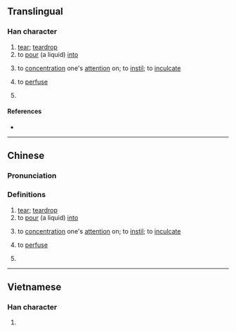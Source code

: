 {{character info}}
==Translingual==

===Han character===
{{Han char|rn=85|rad=水|as=21|sn=24|four=37127|canj=ESEI|ids=⿰氵屬}}

# [[tear]]; [[teardrop]]
# to [[pour]] (a liquid) [[into]]
# {{lb|zh|figurative}} to [[concentration]] one's [[attention]] on; to [[instil]]; to [[inculcate]]
# {{lb|zh|medicine}} to [[perfuse]]
# {{surname|zh}}

====References====
* {{Han ref|kx=0664.040|dkj=18815|dj=1072.290|hdz=31798.010|uh=705F|ud=28767|bh=F8AD|bd=63661}}

----

==Chinese==
{{zh-forms}}

===Pronunciation===
{{zh-pron
|m=zhú
|c=zuk1
|mc=
|oc=
|ma=
|cat=n,v,pn
}}

===Definitions===
{{zh-hanzi}}

# [[tear]]; [[teardrop]]
# to [[pour]] (a liquid) [[into]]
# {{lb|zh|figurative}} to [[concentration]] one's [[attention]] on; to [[instil]]; to [[inculcate]]
# {{lb|zh|medicine}} to [[perfuse]]
# {{surname|zh}}

----

==Vietnamese==

===Han character===
{{vi-readings|rs=水21| hanviet = luộc}}

# {{rfdef|vi|sort=水21}}